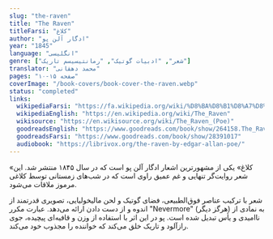 ```yaml
---
slug: "the-raven"
title: "The Raven"
titleFarsi: "کلاغ"
author: "ادگار آلن پو"
year: "1845"
language: "انگلیسی"
genre: ["شعر", "ادبیات گوتیک", "رمانتیسیسم تاریک"]
translator: "محمد دهقانی"
pages: "۱۰-۱۵ صفحه"
coverImage: "/book-covers/book-cover-the-raven.webp"
status: "completed"
links:
  wikipediaFarsi: "https://fa.wikipedia.org/wiki/%D8%BA%D8%B1%D8%A7%D8%A8_(%D8%B4%D8%B9%D8%B1_%D8%A7%D8%AF%DA%AF%D8%A7%D8%B1_%D8%A2%D9%84%D9%86_%D9%BE%D9%88)"
  wikipediaEnglish: "https://en.wikipedia.org/wiki/The_Raven"
  wikisource: "https://en.wikisource.org/wiki/The_Raven_(Poe)"
  goodreadsEnglish: "https://www.goodreads.com/book/show/264158.The_Raven"
  goodreadsFarsi: "https://www.goodreads.com/book/show/28391017"
  audiobook: "https://librivox.org/the-raven-by-edgar-allan-poe/"
---
```


«کلاغ» یکی از مشهورترین اشعار ادگار آلن پو است که در سال ۱۸۴۵ منتشر شد. این شعر روایت‌گر تنهایی و غم عمیق راوی است که در شب‌های زمستانی توسط کلاغی مرموز ملاقات می‌شود.

شعر با ترکیب عناصر فوق‌الطبیعی، فضای گوتیک و لحن مالیخولیایی، تصویری قدرتمند از اندوه و از دست دادن ارائه می‌دهد. عبارت مکرر "Nevermore" (هرگز دیگر) به نمادی از ناامیدی و یأس تبدیل شده است. پو در این اثر با استفاده از وزن و قافیه‌ای پیچیده، جوی رازآلود و تاریک خلق می‌کند که خواننده را مجذوب خود می‌کند.
